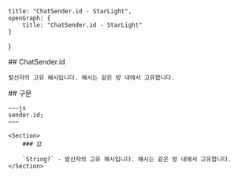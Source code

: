     title: "ChatSender.id - StarLight",
    openGraph: {
        title: "ChatSender.id - StarLight"
    }
}

<Section>
    ## ChatSender.id

    발신자의 고유 해시입니다. 해시는 같은 방 내에서 고유합니다.
</Section>
<Section>
    ## 구문

    ~~~js
    sender.id;
    ~~~

    <Section>
        ### 값

        `String?` - 발신자의 고유 해시입니다. 해시는 같은 방 내에서 고유합니다.
    </Section>
</Section>